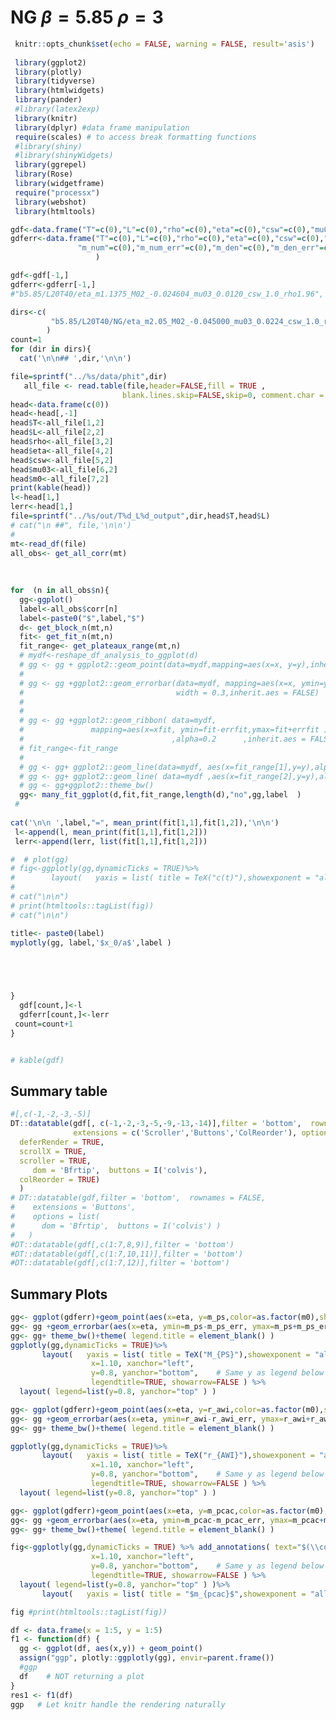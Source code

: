 
# NG $\beta=5.85$ $\rho=3$ {#NGb585_rho3}

```r
 knitr::opts_chunk$set(echo = FALSE, warning = FALSE, result='asis')
 
 library(ggplot2)
 library(plotly)
 library(tidyverse)
 library(htmlwidgets)
 library(pander)
 #library(latex2exp)
 library(knitr)
 library(dplyr) #data frame manipulation
 require(scales) # to access break formatting functions
 #library(shiny)
 #library(shinyWidgets)
 library(ggrepel)
 library(Rose)
 library(widgetframe)
 require("processx")
 library(webshot)
 library(htmltools)
```





```r
gdf<-data.frame("T"=c(0),"L"=c(0),"rho"=c(0),"eta"=c(0),"csw"=c(0),"mu03"=c(0),"m0"=c(0),"m_ps"=c(0),"m_Ds3"=c(0),"m_S0"=c(0),"r_awi"=c(0),"m_pcac"=c(0),"m_num"=c(0),"m_den"=c(0))
gdferr<-data.frame("T"=c(0),"L"=c(0),"rho"=c(0),"eta"=c(0),"csw"=c(0),"mu03"=c(0),"m0"=c(0),"m_ps"=c(0),"m_ps_err"=c(0),"m_Ds3"=c(0),"m_Ds3_err"=c(0),"m_S0"=c(0),"m_S0_err"=c(0),"r_awi"=c(0),"r_awi_err"=c(0),"m_pcac"=c(0),"m_pcac_err"=c(0),
               "m_num"=c(0),"m_num_err"=c(0),"m_den"=c(0),"m_den_err"=c(0)
                   )

gdf<-gdf[-1,]
gdferr<-gdferr[-1,]
#"b5.85/L20T40/eta_m1.1375_M02_-0.024604_mu03_0.0120_csw_1.0_rho1.96",

dirs<-c(
         "b5.85/L20T40/NG/eta_m2.05_M02_-0.045000_mu03_0.0224_csw_1.0_rho3_NG"
        )
count=1
for (dir in dirs){
  cat('\n\n## ',dir,'\n\n')

file=sprintf("../%s/data/phit",dir)
   all_file <- read.table(file,header=FALSE,fill = TRUE ,
                         blank.lines.skip=FALSE,skip=0, comment.char = "")
head<-data.frame(c(0))
head<-head[,-1]
head$T<-all_file[1,2]
head$L<-all_file[2,2]
head$rho<-all_file[3,2]
head$eta<-all_file[4,2]
head$csw<-all_file[5,2]
head$mu03<-all_file[6,2]
head$m0<-all_file[7,2]
print(kable(head))
l<-head[1,]
lerr<-head[1,]
file=sprintf("../%s/out/T%d_L%d_output",dir,head$T,head$L)
# cat("\n ##", file,'\n\n')
# 
mt<-read_df(file)
all_obs<- get_all_corr(mt)
 
 
 
for  (n in all_obs$n){
  gg<-ggplot()
  label<-all_obs$corr[n]
  label<-paste0("$",label,"$")
  d<- get_block_n(mt,n)
  fit<- get_fit_n(mt,n)
  fit_range<- get_plateaux_range(mt,n)
  # mydf<-reshape_df_analysis_to_ggplot(d)
  # gg <- gg + ggplot2::geom_point(data=mydf,mapping=aes(x=x, y=y),inherit.aes = FALSE)
  # 
  # gg <- gg +ggplot2::geom_errorbar(data=mydf, mapping=aes(x=x, ymin=y-err, ymax=y+err),
  #                                  width = 0.3,inherit.aes = FALSE)
  # 
  # 
  # gg <- gg +ggplot2::geom_ribbon( data=mydf,
  #               mapping=aes(x=xfit, ymin=fit-errfit,ymax=fit+errfit ),color=NA
  #                                 ,alpha=0.2      ,inherit.aes = FALSE, show.legend = FALSE)
  # fit_range<-fit_range
  # 
  # gg <- gg+ ggplot2::geom_line(data=mydf, aes(x=fit_range[1],y=y),alpha=0.3, linetype="dashed",)
  # gg <- gg+ ggplot2::geom_line( data=mydf ,aes(x=fit_range[2],y=y),alpha=0.3, linetype="dashed")
  # gg <- gg+ggplot2::theme_bw()
  gg<- many_fit_ggplot(d,fit,fit_range,length(d),"no",gg,label  )
 # 
  
cat('\n\n ',label,"=", mean_print(fit[1,1],fit[1,2]),'\n\n')
 l<-append(l, mean_print(fit[1,1],fit[1,2]))
 lerr<-append(lerr, list(fit[1,1],fit[1,2]))

#  # plot(gg)
# fig<-ggplotly(gg,dynamicTicks = TRUE)%>%
#        layout(   yaxis = list( title = TeX("c(t)"),showexponent = "all", exponentformat = "e")  ,xaxis = list(title = TeX("t") ) )
# 
# cat("\n\n")
# print(htmltools::tagList(fig))
# cat("\n\n")

title<- paste0(label)
myplotly(gg, label,'$x_0/a$',label )



  

}
  gdf[count,]<-l
  gdferr[count,]<-lerr
 count=count+1
}


# kable(gdf)

```

## Summary table {#Summary_table_NG_b585_rho3}

```r
#[,c(-1,-2,-3,-5)]
DT::datatable(gdf[, c(-1,-2,-3,-5,-9,-13,-14)],filter = 'bottom',  rownames = FALSE,
              extensions = c('Scroller','Buttons','ColReorder'), options = list(
  deferRender = TRUE,
  scrollX = TRUE,
  scroller = TRUE,
     dom = 'Bfrtip',  buttons = I('colvis'),
  colReorder = TRUE)  
  )
# DT::datatable(gdf,filter = 'bottom',  rownames = FALSE,
#    extensions = 'Buttons', 
#    options = list(
#      dom = 'Bfrtip',  buttons = I('colvis') )  
#   )
#DT::datatable(gdf[,c(1:7,8,9)],filter = 'bottom')
#DT::datatable(gdf[,c(1:7,10,11)],filter = 'bottom')
#DT::datatable(gdf[,c(1:7,12)],filter = 'bottom')
```

## Summary Plots {#Summary_Plots_NG_b585_rho3}

```r
gg<- ggplot(gdferr)+geom_point(aes(x=eta, y=m_ps,color=as.factor(m0),shape=as.factor(mu03) ),size=3 )
gg<- gg +geom_errorbar(aes(x=eta, ymin=m_ps-m_ps_err, ymax=m_ps+m_ps_err, color=as.factor(m0),shape=as.factor(mu03)  ),width=0.01)
gg<- gg+ theme_bw()+theme( legend.title = element_blank() )
ggplotly(gg,dynamicTicks = TRUE)%>%
       layout(   yaxis = list( title = TeX("M_{PS}"),showexponent = "all", exponentformat = "e")  ,xaxis = list(title = TeX("\\eta") ) ) %>% add_annotations( text="$(\\color{red}{m_{\\color{blue}0}},\\mu_3)$", xref="paper", yref="paper",
                  x=1.10, xanchor="left",
                  y=0.8, yanchor="bottom",    # Same y as legend below
                  legendtitle=TRUE, showarrow=FALSE ) %>%
  layout( legend=list(y=0.8, yanchor="top" ) )
```

```r
gg<- ggplot(gdferr)+geom_point(aes(x=eta, y=r_awi,color=as.factor(m0),shape=as.factor(mu03) ),size=3 )
gg<- gg +geom_errorbar(aes(x=eta, ymin=r_awi-r_awi_err, ymax=r_awi+r_awi_err, color=as.factor(m0),shape=as.factor(mu03)  ),width=0.01)
gg<- gg+ theme_bw()+theme( legend.title = element_blank() )

ggplotly(gg,dynamicTicks = TRUE)%>%
       layout(   yaxis = list( title = TeX("r_{AWI}"),showexponent = "all", exponentformat = "e")  ,xaxis = list(title = TeX("\\eta") ) ) %>% add_annotations( text="$(\\color{red}{m_{\\color{blue}0}},\\mu_3)$", xref="paper", yref="paper",
                  x=1.10, xanchor="left",
                  y=0.8, yanchor="bottom",    # Same y as legend below
                  legendtitle=TRUE, showarrow=FALSE ) %>%
  layout( legend=list(y=0.8, yanchor="top" ) )
```

```r
gg<- ggplot(gdferr)+geom_point(aes(x=eta, y=m_pcac,color=as.factor(m0),shape=as.factor(mu03) ),size=3 )
gg<- gg +geom_errorbar(aes(x=eta, ymin=m_pcac-m_pcac_err, ymax=m_pcac+m_pcac_err, color=as.factor(m0),shape=as.factor(mu03)  ),width=0.01)
gg<- gg+ theme_bw()+theme( legend.title = element_blank() )

fig<-ggplotly(gg,dynamicTicks = TRUE) %>% add_annotations( text="$(\\color{red}{m}_{\\color{blue}0},\\mu_3)$", xref="paper", yref="paper",
                  x=1.10, xanchor="left",
                  y=0.8, yanchor="bottom",    # Same y as legend below
                  legendtitle=TRUE, showarrow=FALSE ) %>%
  layout( legend=list(y=0.8, yanchor="top" ) )%>%
       layout(   yaxis = list( title = "$m_{pcac}$",showexponent = "all", exponentformat = "e")  ,xaxis = list(title = TeX("\\eta") ) ) 

fig #print(htmltools::tagList(fig))

```



```r
df <- data.frame(x = 1:5, y = 1:5)    
f1 <- function(df) {
  gg <- ggplot(df, aes(x,y)) + geom_point()
  assign("ggp", plotly::ggplotly(gg), envir=parent.frame())
  #ggp
  df    # NOT returning a plot
}
res1 <- f1(df)
ggp   # Let knitr handle the rendering naturally
```
